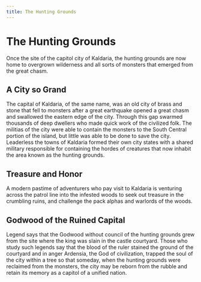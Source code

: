 ```yaml
---
title: The Hunting Grounds
---
```

# The Hunting Grounds

Once the site of the capitol city of Kaldaria, the hunting grounds are now home to overgrown wilderness and all sorts of monsters that emerged from the great chasm.

## A City so Grand

The capital of Kaldaria, of the same name, was an old city of brass and stone that fell to monsters after a great earthquake opened a great chasm and swallowed the eastern edge of the city. Through this gap swarmed thousands of deep dwellers who made quick work of the civilized folk. The militias of the city were able to contain the monsters to the South Central portion of the island, but little was able to be done to save the city.
Leaderless the towns of Kaldaria formed their own city states with a shared military responsible for containing the hordes of creatures that now inhabit the area known as the hunting grounds.

## Treasure and Honor

A modern pastime of adventurers who pay visit to Kaldaria is venturing across the patrol line into the infested woods to seek out treasure in the crumbling ruins, and challenge the pack alphas and warlords of the woods.

## Godwood of the Ruined Capital

Legend says that the Godwood without council of the hunting grounds grew from the site where the king was slain in the castle courtyard. Those who study such legends say that the blood of the ruler stained the ground of the courtyard and in anger Ardensia, the God of civilization, trapped the soul of the city within a tree so that someday, when the hunting grounds were reclaimed from the monsters, the city may be reborn from the rubble and retain its memory as a capitol of a unified nation.